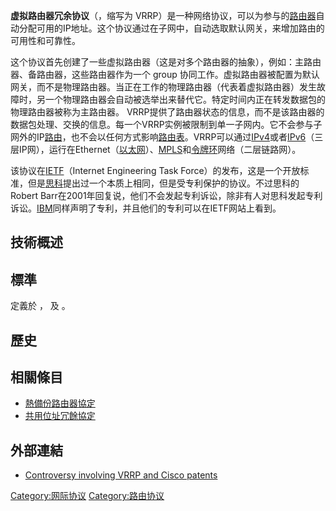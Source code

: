 {{noteTA
|G1=IT
}}
'''虚拟路由器冗余协议'''（{{lang-en|Virtual Router Redundancy Protocol}}，缩写为 VRRP）是一种网络协议，可以为参与的[[路由器|路由器]]自动分配可用的IP地址。这个协议通过在子网中，自动选取默认网关，来增加路由的可用性和可靠性。

这个协议首先创建了一些虚拟路由器（这是对多个路由器的抽象），例如：主路由器、备路由器，这些路由器作为一个 group 协同工作。虚拟路由器被配置为默认网关，而不是物理路由器。当正在工作的物理路由器（代表着虚拟路由器）发生故障时，另一个物理路由器会自动被选举出来替代它。特定时间内正在转发数据包的物理路由器被称为主路由器。
VRRP提供了路由器状态的信息，而不是该路由器的数据包处理、交换的信息。每一个VRRP实例被限制到单一子网内。它不会参与子网外的IP[[路由|路由]]，也不会以任何方式影响[[路由表|路由表]]。VRRP可以通过[[IPv4|IPv4]]或者[[IPv6|IPv6]]（三层IP网），运行在Ethernet（[[以太网|以太网]]）、[[MPLS|MPLS]]和[[令牌环|令牌环]]网络（二层链路网）。

该协议在[[IETF|IETF]]（Internet Engineering Task Force）的{{RFC|5798}}发布，这是一个开放标准，但是[[思科|思科]]提出过一个本质上相同，但是受专利保护的协议。不过思科的Robert Barr在2001年回复说，他们不会发起专利诉讼，除非有人对思科发起专利诉讼。[[IBM|IBM]]同样声明了专利，并且他们的专利可以在IETF网站上看到。

==技術概述==

==標準==
定義於 {{RFC|2338}}， {{RFC|3768}} 及 {{RFC|5798}}。

==歷史==

==相關條目==
* [[熱備份路由器協定|熱備份路由器協定]]
* [[共用位址冗餘協定|共用位址冗餘協定]]

==外部連結==
* [https://archive.is/20130415055229/kerneltrap.org/comment/reply/477/1567 Controversy involving VRRP and Cisco patents]

{{DEFAULTSORT:VRRP}}
[[Category:网际协议|Category:网际协议]]
[[Category:路由协议|Category:路由协议]]